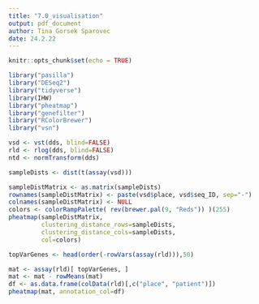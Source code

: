 ```yaml
---
title: "7.0_visualisation"
output: pdf_document
author: Tina Gorsek Sparovec
date: 24.2.22
---
```


```r
knitr::opts_chunk$set(echo = TRUE)
```

```r
library("pasilla")
library("DESeq2")
library("tidyverse")
library(IHW)
library("pheatmap")
library("genefilter")
library("RColorBrewer")
library("vsn")
```

```r
vsd <- vst(dds, blind=FALSE)
rld <- rlog(dds, blind=FALSE)
ntd <- normTransform(dds)
```

```r
sampleDists <- dist(t(assay(vsd)))

sampleDistMatrix <- as.matrix(sampleDists)
rownames(sampleDistMatrix) <- paste(vsd$place, vsd$seq_ID, sep="-")
colnames(sampleDistMatrix) <- NULL
colors <- colorRampPalette( rev(brewer.pal(9, "Reds")) )(255)
pheatmap(sampleDistMatrix,
         clustering_distance_rows=sampleDists,
         clustering_distance_cols=sampleDists,
         col=colors)
```

```r
topVarGenes <- head(order(-rowVars(assay(rld))),50)

mat <- assay(rld)[ topVarGenes, ]
mat <- mat - rowMeans(mat)
df <- as.data.frame(colData(rld)[,c("place", "patient")])
pheatmap(mat, annotation_col=df)
```






